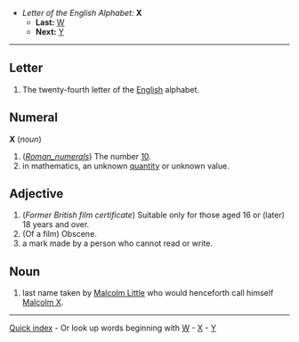 *''Letter of the English Alphabet:'' '''X'''
**'''Last:''' [[W]]
**'''Next:''' [[Y]]
----

==Letter==
#The twenty-fourth letter of the [[English]] alphabet.

==Numeral==

<b>X</b> (<i>noun</i>)
# (<i>[[Roman_numerals]]</i>) The number [[Ten|10]].
# in mathematics, an unknown [[quantity]] or unknown value.

==Adjective==
# (''Former British film certificate'') Suitable only for those aged 16 or (later) 18 years and over.
# (Of a film) Obscene.
# a mark made by a person who cannot read or write.

==Noun==
# last name taken by [[Malcolm Little]] who would henceforth call himself [[Malcolm X]].

----
[[Quick index]] - Or look up words beginning with [http://wiktionary.org/w/wiki.phtml?title=Special:Allpages&from=W W] - [http://wiktionary.org/w/wiki.phtml?title=Special:Allpages&from=X X] - [http://wiktionary.org/w/wiki.phtml?title=Special:Allpages&from=Y Y]